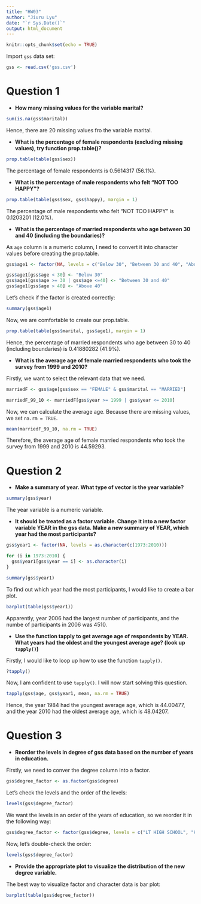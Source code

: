 ```yaml
---
title: "HW03"
author: "Jiuru Lyu"
date: "`r Sys.Date()`"
output: html_document
---
```


```r
knitr::opts_chunk$set(echo = TRUE)
```

Import `gss` data set:
```r
gss <- read.csv('gss.csv')
```

# Question 1

- **How many missing values for the variable marital?**

```r
sum(is.na(gss$marital))
```

Hence, there are 20 missing values fro the variable marital. 

- **What is the percentage of female respondents (excluding missing values), try function prop.table()?**

```r
prop.table(table(gss$sex))
```

The percentage of female respondents is 0.5614317 (56.1%).

- **What is the percentage of male respondents who felt “NOT TOO HAPPY”?**

```r
prop.table(table(gss$sex, gss$happy), margin = 1)
```

The percentage of male respondents who felt "NOT TOO HAPPY" is 0.1203201 (12.0%).

- **What is the percentage of married respondents who age between 30 and 40 (including the boundaries)?**

As `age` column is a numeric column, I need to convert it into character values before creating the prop.table. 
```r
gss$age1 <- factor(NA, levels = c("Below 30", "Between 30 and 40", "Above 40"))

gss$age1[gss$age < 30] <- "Below 30"
gss$age1[gss$age >= 30 | gss$age <=40] <- "Between 30 and 40"
gss$age1[gss$age > 40] <- "Above 40"
```

Let's check if the factor is created correctly: 
```r
summary(gss$age1)
```

Now, we are comfortable to create our prop.table. 
```r
prop.table(table(gss$marital, gss$age1), margin = 1)
```
Hence, the percentage of married respondents who age between 30 to 40 (including boundaries) is 0.41880282 (41.9%). 

- **What is the average age of female married respondents who took the survey from 1999 and 2010?**

Firstly, we want to select the relevant data that we need. 
```r
marriedF <- gss$age[gss$sex == "FEMALE" & gss$marital == "MARRIED"]

marriedF_99_10 <- marriedF[gss$year >= 1999 | gss$year <= 2010]
```

Now, we can calculate the average age. Because there are missing values, we set `na.rm = TRUE`.
```r
mean(marriedF_99_10, na.rm = TRUE)
```

Therefore, the average age of female married respondents who took the survey from 1999 and 2010 is 44.59293. 

# Question 2

- **Make a summary of year. What type of vector is the year variable?**

```r
summary(gss$year)
```

The year variable is a numeric variable. 

- **It should be treated as a factor variable. Change it into a new factor variable YEAR in the gss data. Make a new summary of YEAR, which year had the most participants?**

```r
gss$year1 <- factor(NA, levels = as.character(c(1973:2010)))

for (i in 1973:2010) {
  gss$year1[gss$year == i] <- as.character(i)
}

summary(gss$year1)
```

To find out which year had the most participants, I would like to create a bar plot. 
```r
barplot(table(gss$year1))
```

Apparently, year 2006 had the largest number of participants, and the numbe of participants in 2006 was 4510. 

- **Use the function tapply to get average age of respondents by YEAR. What years had the oldest and the youngest average age? (look up `tapply()`)**

Firstly, I would like to loop up how to use the function `tapply()`. 
```r
?tapply()
```

Now, I am confident to use `tapply()`. I will now start solving this question. 
```r
tapply(gss$age, gss$year1, mean, na.rm = TRUE)
```

Hence, the year 1984 had the youngest average age, which is 44.00477, and the year 2010 had the oldest average age, which is 48.04207. 

# Question 3

- **Reorder the levels in degree of gss data based on the number of years in education. **

Firstly, we need to conver the degree column into a factor. 
```r
gss$degree_factor <- as.factor(gss$degree)
```

Let's check the levels and the order of the levels: 
```r
levels(gss$degree_factor)
```

We want the levels in an order of the years of education, so we reorder it in the following way: 
```r
gss$degree_factor <- factor(gss$degree, levels = c("LT HIGH SCHOOL", "HIGH SCHOOL", "JUNIOR COLLEGE", "BACHELOR", "GRADUATE"))
```

Now, let's double-check the order: 
```r
levels(gss$degree_factor)
```

- **Provide the appropriate plot to visualize the distribution of the new degree variable.**

The best way to visualize factor and character data is bar plot: 
```r
barplot(table(gss$degree_factor))
```


